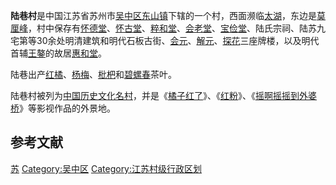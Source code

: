 '''陆巷村'''是中国江苏省苏州市[[吴中区|吴中区]][[东山镇_(苏州市)|东山镇]]下辖的一个村，西面濒临[[太湖|太湖]]，东边是[[莫厘峰|莫厘峰]]，村中保存有[[怀德堂|怀德堂]]、[[怀古堂|怀古堂]]、[[粹和堂|粹和堂]]、[[会老堂|会老堂]]、[[宝俭堂|宝俭堂]]、陆氏宗祠、陆苏九宅第等30余处明清建筑和明代石板古街、[[会元|会元]]、[[解元|解元]]、[[探花|探花]]三座牌楼，以及明代首辅[[王鏊|王鏊]]的故居[[惠和堂|惠和堂]]。

陆巷出产[[红橘|红橘]]、[[杨梅|杨梅]]、[[枇杷|枇杷]]和[[碧螺春|碧螺春]]茶叶。

陆巷村被列为[[中国历史文化名村|中国历史文化名村]]，并是《[[橘子红了|橘子红了]]》、《[[红粉|红粉]]》、《[[摇啊摇摇到外婆桥|摇啊摇摇到外婆桥]]》等影视作品的外景地。

==参考文献==
{{reflist}}

{{中国历史文化名村}}

[[Category:中国历史文化名村|苏]]
[[Category:吴中区|Category:吴中区]]
[[Category:江苏村级行政区划|Category:江苏村级行政区划]]